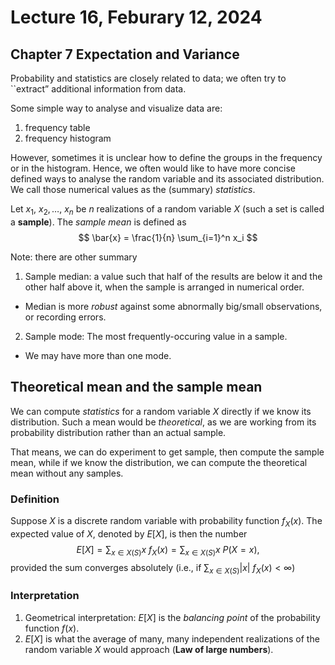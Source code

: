 # Lecture 16, Feburary 12, 2024

## Chapter 7 Expectation and Variance

Probability and statistics are closely related to data; we often try to ``extract" additional information from data.
    
Some simple way to analyse and visualize data are:

1. frequency table
2. frequency histogram


However, sometimes it is unclear how to define the groups in the frequency or in the histogram. Hence, we often would like to have more concise defined ways to analyse the random variable and its associated distribution. We call those numerical values as the (summary) *statistics*.

::: {.definition name="Sample mean"}
Let $x_1, \ x_2, \ldots, \ x_n$ be $n$ realizations of a random variable $X$ (such a set is called a **sample**). The *sample mean* is defined as 
        $$
\bar{x} = \frac{1}{n}  \sum_{i=1}^n x_i
$$
:::

Note: there are other summary 

1. Sample median: a value such that half of the results are below it and the other half above it, when the sample is arranged in numerical order.
  - Median is more *robust* against some abnormally big/small observations, or recording errors.

2. Sample mode: The most frequently-occuring value in a sample.
  - We may have more than one mode.
  

## Theoretical mean and the sample mean

We can compute *statistics* for a random variable $X$ directly if we know its distribution. Such a mean would be *theoretical*, as we are working from its probability distribution rather than an actual sample.

That means, we can do experiment to get sample, then compute the sample mean, while if we know the distribution, we can compute the theoretical mean without any samples.

### Definition 

::: {.definition name="(Theoretical) Mean/Expectation/First moment"}
Suppose $X$ is a discrete random variable with probability function $f_X(x)$. The expected value of $X$, denoted by $E[X]$, is then the number 
$$
E[X] = \sum_{x\in X(S) } x \ f_X(x) = \sum_{x\in X(S) } x \ P(X=x),
$$
provided the sum converges absolutely (i.e., if $\sum_{x\in X(S) } |x| \ f_X(x)<\infty$)
:::

### Interpretation

1. Geometrical interpretation: $E[X]$ is the *balancing point* of the probability function $f(x)$.
2. $E[X]$ is what the average of many, many independent realizations of the random variable $X$ would approach (**Law of large numbers**).